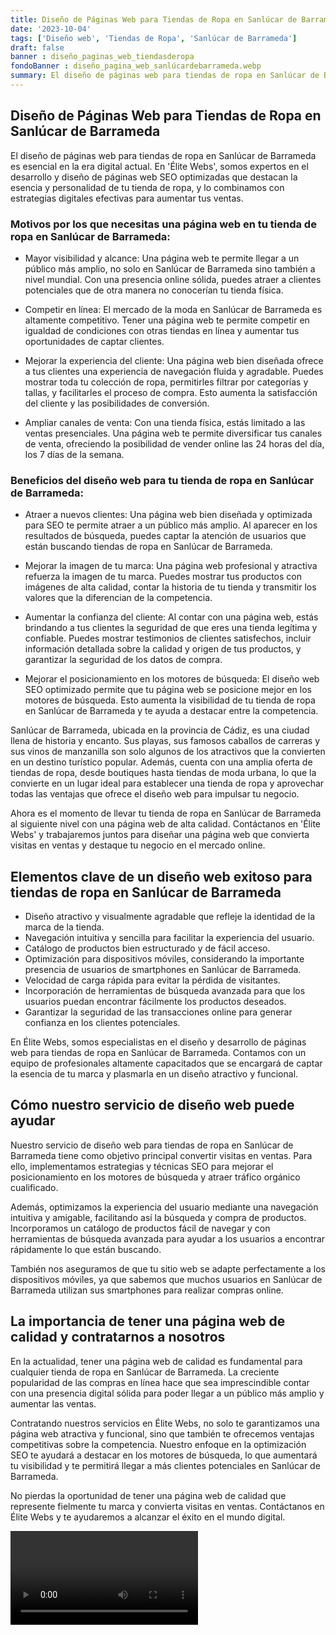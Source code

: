 ```yaml
---
title: Diseño de Páginas Web para Tiendas de Ropa en Sanlúcar de Barrameda
date: '2023-10-04'
tags: ['Diseño web', 'Tiendas de Ropa', 'Sanlúcar de Barrameda']
draft: false
banner : diseño_paginas_web_tiendasderopa
fondoBanner : diseño_pagina_web_sanlúcardebarrameda.webp
summary: El diseño de páginas web para tiendas de ropa en Sanlúcar de Barrameda es esencial en la era digital actual. En 'Élite Webs', somos expertos en el desarrollo y diseño de páginas web SEO optimizadas que destacan la esencia y personalidad de tu tienda de ropa, y lo combinamos con estrategias digitales efectivas para aumentar tus ventas.
---
```


## Diseño de Páginas Web para Tiendas de Ropa en Sanlúcar de Barrameda

El diseño de páginas web para tiendas de ropa en Sanlúcar de Barrameda es esencial en la era digital actual. En 'Élite Webs', somos expertos en el desarrollo y diseño de páginas web SEO optimizadas que destacan la esencia y personalidad de tu tienda de ropa, y lo combinamos con estrategias digitales efectivas para aumentar tus ventas.

### Motivos por los que necesitas una página web en tu tienda de ropa en Sanlúcar de Barrameda:

- Mayor visibilidad y alcance: Una página web te permite llegar a un público más amplio, no solo en Sanlúcar de Barrameda sino también a nivel mundial. Con una presencia online sólida, puedes atraer a clientes potenciales que de otra manera no conocerían tu tienda física.

- Competir en línea: El mercado de la moda en Sanlúcar de Barrameda es altamente competitivo. Tener una página web te permite competir en igualdad de condiciones con otras tiendas en línea y aumentar tus oportunidades de captar clientes.

- Mejorar la experiencia del cliente: Una página web bien diseñada ofrece a tus clientes una experiencia de navegación fluida y agradable. Puedes mostrar toda tu colección de ropa, permitirles filtrar por categorías y tallas, y facilitarles el proceso de compra. Esto aumenta la satisfacción del cliente y las posibilidades de conversión.

- Ampliar canales de venta: Con una tienda física, estás limitado a las ventas presenciales. Una página web te permite diversificar tus canales de venta, ofreciendo la posibilidad de vender online las 24 horas del día, los 7 días de la semana.

### Beneficios del diseño web para tu tienda de ropa en Sanlúcar de Barrameda:

- Atraer a nuevos clientes: Una página web bien diseñada y optimizada para SEO te permite atraer a un público más amplio. Al aparecer en los resultados de búsqueda, puedes captar la atención de usuarios que están buscando tiendas de ropa en Sanlúcar de Barrameda.

- Mejorar la imagen de tu marca: Una página web profesional y atractiva refuerza la imagen de tu marca. Puedes mostrar tus productos con imágenes de alta calidad, contar la historia de tu tienda y transmitir los valores que la diferencian de la competencia.

- Aumentar la confianza del cliente: Al contar con una página web, estás brindando a tus clientes la seguridad de que eres una tienda legítima y confiable. Puedes mostrar testimonios de clientes satisfechos, incluir información detallada sobre la calidad y origen de tus productos, y garantizar la seguridad de los datos de compra.

- Mejorar el posicionamiento en los motores de búsqueda: El diseño web SEO optimizado permite que tu página web se posicione mejor en los motores de búsqueda. Esto aumenta la visibilidad de tu tienda de ropa en Sanlúcar de Barrameda y te ayuda a destacar entre la competencia.

Sanlúcar de Barrameda, ubicada en la provincia de Cádiz, es una ciudad llena de historia y encanto. Sus playas, sus famosos caballos de carreras y sus vinos de manzanilla son solo algunos de los atractivos que la convierten en un destino turístico popular. Además, cuenta con una amplia oferta de tiendas de ropa, desde boutiques hasta tiendas de moda urbana, lo que la convierte en un lugar ideal para establecer una tienda de ropa y aprovechar todas las ventajas que ofrece el diseño web para impulsar tu negocio.

Ahora es el momento de llevar tu tienda de ropa en Sanlúcar de Barrameda al siguiente nivel con una página web de alta calidad. Contáctanos en 'Élite Webs' y trabajaremos juntos para diseñar una página web que convierta visitas en ventas y destaque tu negocio en el mercado online.

<GifSeo />

<Cta />

## Elementos clave de un diseño web exitoso para tiendas de ropa en Sanlúcar de Barrameda

- Diseño atractivo y visualmente agradable que refleje la identidad de la marca de la tienda.
- Navegación intuitiva y sencilla para facilitar la experiencia del usuario.
- Catálogo de productos bien estructurado y de fácil acceso.
- Optimización para dispositivos móviles, considerando la importante presencia de usuarios de smartphones en Sanlúcar de Barrameda.
- Velocidad de carga rápida para evitar la pérdida de visitantes.
- Incorporación de herramientas de búsqueda avanzada para que los usuarios puedan encontrar fácilmente los productos deseados.
- Garantizar la seguridad de las transacciones online para generar confianza en los clientes potenciales.

En Élite Webs, somos especialistas en el diseño y desarrollo de páginas web para tiendas de ropa en Sanlúcar de Barrameda. Contamos con un equipo de profesionales altamente capacitados que se encargará de captar la esencia de tu marca y plasmarla en un diseño atractivo y funcional.

## Cómo nuestro servicio de diseño web puede ayudar

Nuestro servicio de diseño web para tiendas de ropa en Sanlúcar de Barrameda tiene como objetivo principal convertir visitas en ventas. Para ello, implementamos estrategias y técnicas SEO para mejorar el posicionamiento en los motores de búsqueda y atraer tráfico orgánico cualificado.

Además, optimizamos la experiencia del usuario mediante una navegación intuitiva y amigable, facilitando así la búsqueda y compra de productos. Incorporamos un catálogo de productos fácil de navegar y con herramientas de búsqueda avanzada para ayudar a los usuarios a encontrar rápidamente lo que están buscando.

También nos aseguramos de que tu sitio web se adapte perfectamente a los dispositivos móviles, ya que sabemos que muchos usuarios en Sanlúcar de Barrameda utilizan sus smartphones para realizar compras online.

## La importancia de tener una página web de calidad y contratarnos a nosotros

En la actualidad, tener una página web de calidad es fundamental para cualquier tienda de ropa en Sanlúcar de Barrameda. La creciente popularidad de las compras en línea hace que sea imprescindible contar con una presencia digital sólida para poder llegar a un público más amplio y aumentar las ventas.

Contratando nuestros servicios en Élite Webs, no solo te garantizamos una página web atractiva y funcional, sino que también te ofrecemos ventajas competitivas sobre la competencia. Nuestro enfoque en la optimización SEO te ayudará a destacar en los motores de búsqueda, lo que aumentará tu visibilidad y te permitirá llegar a más clientes potenciales en Sanlúcar de Barrameda.

No pierdas la oportunidad de tener una página web de calidad que represente fielmente tu marca y convierta visitas en ventas. Contáctanos en Élite Webs y te ayudaremos a alcanzar el éxito en el mundo digital.

<Video />

<CtaBot job='Tiendas de Ropa' city='Sanlúcar de Barrameda'/>

<Gmaps query='Sanlúcar de Barrameda+españa+maps' />